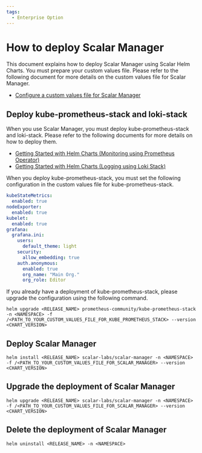 ```yaml
---
tags:
  - Enterprise Option
---
```


# How to deploy Scalar Manager

This document explains how to deploy Scalar Manager using Scalar Helm Charts. You must prepare your custom values file. Please refer to the following document for more details on the custom values file for Scalar Manager.

* [Configure a custom values file for Scalar Manager](configure-custom-values-scalar-manager.mdx)

## Deploy kube-prometheus-stack and loki-stack

When you use Scalar Manager, you must deploy kube-prometheus-stack and loki-stack. Please refer to the following documents for more details on how to deploy them.

* [Getting Started with Helm Charts (Monitoring using Prometheus Operator)](getting-started-monitoring.mdx)
* [Getting Started with Helm Charts (Logging using Loki Stack)](getting-started-logging.mdx)

When you deploy kube-prometheus-stack, you must set the following configuration in the custom values file for kube-prometheus-stack.

```yaml
kubeStateMetrics:
  enabled: true
nodeExporter:
  enabled: true
kubelet:
  enabled: true
grafana:
  grafana.ini:
    users:
      default_theme: light
    security:
      allow_embedding: true
    auth.anonymous:
      enabled: true
      org_name: "Main Org."
      org_role: Editor
```

If you already have a deployment of kube-prometheus-stack, please upgrade the configuration using the following command.

```console
helm upgrade <RELEASE_NAME> prometheus-community/kube-prometheus-stack -n <NAMESPACE> -f /<PATH_TO_YOUR_CUSTOM_VALUES_FILE_FOR_KUBE_PROMETHEUS_STACK> --version <CHART_VERSION>
```

## Deploy Scalar Manager

```console
helm install <RELEASE_NAME> scalar-labs/scalar-manager -n <NAMESPACE> -f /<PATH_TO_YOUR_CUSTOM_VALUES_FILE_FOR_SCALAR_MANAGER> --version <CHART_VERSION>
```

## Upgrade the deployment of Scalar Manager

```console
helm upgrade <RELEASE_NAME> scalar-labs/scalar-manager -n <NAMESPACE> -f /<PATH_TO_YOUR_CUSTOM_VALUES_FILE_FOR_SCALAR_MANAGER> --version <CHART_VERSION>
```

## Delete the deployment of Scalar Manager

```console
helm uninstall <RELEASE_NAME> -n <NAMESPACE>
```
